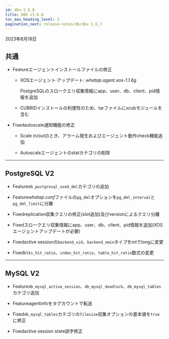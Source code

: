 ```yaml
---
id: dbx-1_6_8
title: DBX v1.6.8
toc_max_heading_level: 2
pagination_next: release-notes/db/dbx-1_6_7
---
```


2023年8月18日

## 共通

- <Status>Feature</Status>エージェントインストールファイルの修正

  - XOSエージェント·アップデート: _whatap.agent.xos-1.1.6g_

    PostgreSQLのスロークエリ収集情報にapp、user、db、client、pid情報を追加

  - CUBRIDインストールの利便性のため、tarファイルにxcubモジュールを含む

- <Status>Fixed</Status>autoscale通知機能の修正

  - Scale in/outのとき、アラーム発生およびエージェント動作check機能追加

  - Autoscaleエージェントのstatカテゴリの削除

* * *

## PostgreSQL V2

- <Status>Feature</Status><code>db_postgresql_used_dml</code>カテゴリの追加

- <Status>Feature</Status><em>whatap.conf</em>ファイルの<code>pg_dml</code>オプションを<code>pg_dml_interval</code>と<code>pg_dml_limit</code>に分離

- <Status>Fixed</Status>replication収集クエリの修正(slot追加)及びversionによるクエリ分離

- <Status>Fixed</Status>スロークエリ収集情報にapp、user、db、client、pid情報を追加(XOSエージェントアップデートが必要)

- <Status>Fixed</Status>active sessionの<code>backend_xid</code>、<code>backend_xmin</code>タイプを<span class='api'>int</span>で<span class='api'>long</span>に変更

- <Status>Fixed</Status><code>blks_hit_ratio</code>、<code>index_hit_ratio</code>、<code>table_hit_ratio</code>数式の変更

* * *

## MySQL V2

- <Status>Feature</Status><code>db_mysql_active_session</code>、<code>db_mysql_deadlock</code>、<code>db_mysql_tables</code>カテゴリ追加

- <Status>Feature</Status>agentinfoをタグカウントで転送

- <Status>Fixed</Status><code>db_mysql_tables</code>カテゴリの<code>filesize</code>収集オプションの基本値を<code>true</code>に修正

- <Status>Fixed</Status>active session state誤字修正
